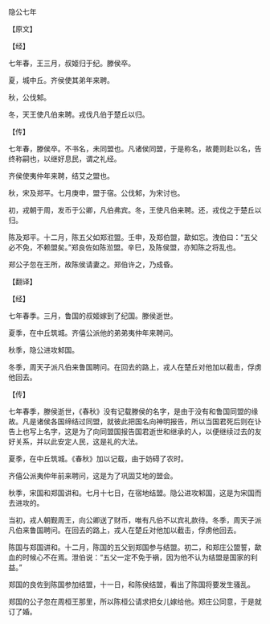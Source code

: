 

隐公七年

【原文】

【经】

七年春，王三月，叔姬归于纪。滕侯卒。

夏，城中丘。齐侯使其弟年来聘。

秋，公伐邾。

冬，天王使凡伯来聘。戎伐凡伯于楚丘以归。

【传】

七年春，滕侯卒。不书名，未同盟也。凡诸侯同盟，于是称名，故薨则赴以名，告终称嗣也，以继好息民，谓之礼经。

齐侯使夷仲年来聘，结艾之盟也。

秋，宋及郑平。七月庚申，盟于宿。公伐邾，为宋讨也。

初，戎朝于周，发币于公卿，凡伯弗宾。冬，王使凡伯来聘。还，戎伐之于楚丘以归。

陈及郑平。十二月，陈五父如郑涖盟。壬申，及郑伯盟，歃如忘。洩伯曰：“五父必不免，不赖盟矣。”郑良佐如陈涖盟。辛巳，及陈侯盟，亦知陈之将乱也。

郑公子忽在王所，故陈侯请妻之。郑伯许之，乃成昏。

【翻译】

【经】

七年春季。三月，鲁国的叔姬嫁到了纪国。滕侯逝世。

夏季，在中丘筑城。齐僖公派他的弟弟夷仲年来聘问。

秋季，隐公进攻邾国。

冬季，周天子派凡伯来鲁国聘问。在回去的路上，戎人在楚丘对他加以截击，俘虏他回去。

【传】

七年春季，滕侯逝世，《春秋》没有记载滕侯的名字，是由于没有和鲁国同盟的缘故。凡是诸侯各国缔结过同盟，就彼此把国名向神明报告，所以当国君死后则在讣告上也写上名字，这是为了向同盟国报告国君逝世和继承的人，以便继续过去的友好关系，并以此安定人民，这是礼的大法。

夏季，在中丘筑城。《春秋》加以记载，由于妨碍了农时。

齐僖公派夷仲年前来聘问，这是为了巩固艾地的盟会。

秋季，宋国和郑国讲和。七月十七日，在宿地结盟。隐公进攻邾国，这是为宋国而去进攻的。

当初，戎人朝觐周王，向公卿送了财币，唯有凡伯不以宾礼款待。冬季，周天子派凡伯来鲁国聘问。在回去的路上，戎人在楚丘对他加以截击，俘虏他回去。

陈国与郑国讲和。十二月，陈国的五父到郑国参与结盟。初二，和郑庄公盟誓，歃血的时候心不在焉。泄伯说：“五父一定不免于祸，因为他不认为结盟是国家的利益。”

郑国的良佐到陈国参加结盟，十一日，和陈侯结盟，看出了陈国将要发生骚乱。

郑国的公子忽在周桓王那里，所以陈桓公请求把女儿嫁给他。郑庄公同意，于是就订了婚。

